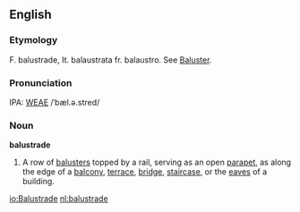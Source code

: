 ==English==
===Etymology===
F. balustrade, It. balaustrata fr. balaustro. See [[Baluster]].

===Pronunciation===
IPA: [[WEAE]] /ˈbæl.ə.stred/

===Noun===
'''balustrade'''

#A row of [[balusters]] topped by a rail, serving as an open [[parapet]], as along the edge of a [[balcony]], [[terrace]], [[bridge]], [[staircase]], or the [[eaves]] of a building.

[[io:Balustrade]]
[[nl:balustrade]]